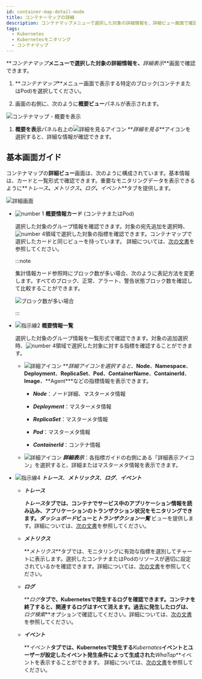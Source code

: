 ```yaml
---
id: container-map-detail-mode
title: コンテナーマップの詳細
description: コンテナマップメニューで選択した対象の詳細情報を、詳細ビュー画面で確認できます。
tags:
  - Kubernetes
  - Kubernetesモニタリング
  - コンテナマップ
---
```


**_コンテナマップ_**メニューで選択した対象の詳細情報を、**_詳細表示_**画面で確認できます。

1.  **_コンテナマップ_**メニュー画面で表示する特定のブロック(コンテナまたはPod)を選択してください。 

2.  画面の右側に、次のように**概要ビュー**パネルが表示されます。 

  ![コンテナマップ - 概要を表示](/img/k8s-container-sum.png)

1.  **概要を表示**パネル右上の![詳細を見るアイコン](/img/ico-detail-mode.svg) **_詳細を見る_**アイコンを選択すると、詳細な情報が確認できます。

## 基本画面ガイド

コンテナマップの**詳細ビュー**画面は、次のように構成されています。基本情報は、カードと一覧形式で確認できます。重要なモニタリングデータを表示できるように**_トレース_**、**_メトリクス_**、**_ログ_**、**_イベント_**タブを提供します。 

![詳細画面](/img/k8s-container-detail.png)

-   ![number 1](/img/number-01.png) **概要情報カード** (コンテナまたはPod)

    選択した対象のグループ情報を確認できます。対象の宛先追加を選択時、![number 4](/img/number-04.png)領域で選択した対象の指標を確認できます。コンテナマップで選択したカードと同じビューを持っています。 詳細については、[次の文書](container-map)を参照してください。

    :::note

    集計情報カード参照時にブロック数が多い場合、次のように表記方法を変更します。すべてのブロック、<span class='normal'>正常</span>、<span class='slow'>アラート</span>、<span class='vslow'>警告</span>状態ブロック数を確認して比較することができます。

    ![ブロック数が多い場合](/img/k8s-container-card-block.png)

    :::

-   ![指示線2](/img/number-02.png) **概要情報一覧**

    選択した対象のグループ情報を一覧形式で確認できます。対象の追加選択時、![number 4](/img/number-04.png)領域で選択した対象に対する指標を確認することができます。 

    -   ![詳細アイコン](/img/right-arrow.svg) **_詳細アイコンを選択すると、_**Node**_、_**Namespace**_、_**Deployment**_、_**ReplicaSet**_、_**Pod**_、_**ContainerName**_、_**ContainerId**_、_**Image**_、_**Agent\*\*\*などの指標情報を表示できます。

        -   **_Node_**：ノード詳細、マスターメタ情報

        -   **_Deployment_**：マスターメタ情報

        -   **_ReplicaSet_**：マスターメタ情報

        -   **_Pod_**：マスターメタ情報

        -   **_ContainerId_**：コンテナ情報

    -   ![詳細アイコン](/img/ico-more.svg) **_詳細表示_**：各指標ガイドの右側にある「詳細表示アイコン」を選択すると、詳細またはマスターメタ情報を表示できます。

-   ![指示線4](/img/number-04.png) **_トレース_**、**_メトリックス_**、**_ログ_**、**_イベント_** 

    -   **_トレース_** 

        **_トレース_**タブでは、コンテナでサービス中のアプリケーション情報を読み込み、アプリケーションのトランザクション状況をモニタリングできます。**_ダッシュボード_**ビューと**_トランザクション一覧_** ビューを提供します。詳細については、[次の文書](container-map-trace)を参照してください。

    -   **_メトリクス_**

        **_メトリクス_**タブでは、モニタリングに有効な指標を選別してチャートに表示します。選択したコンテナまたはPodのリソースが適切に設定されているかを確認できます。詳細については、[次の文書](container-map-metrics)を参照してください。

    -   **_ログ_** 

        **_ログ_**タブで、Kubernetesで発生するログを確認できます。コンテナを終了すると、関連するログはすべて消えます。過去に発生したログは、**_ログ検索_**オプションで確認してください。詳細については、[次の文書](container-map-log)を参照してください。

    -   **_イベント_** 

        **_イベント_**タブでは、Kubernetesで発生する**_Kubernates_**イベントとユーザーが設定したイベント発生条件によって生成された**_WhaTap_**イベントを表示することができます。 詳細については、[次の文書](container-map-event)を参照してください。
